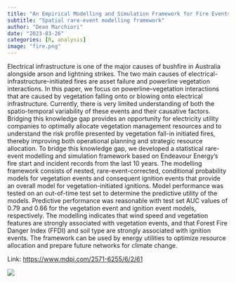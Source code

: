 ```yaml
---
title: "An Empirical Modelling and Simulation Framework for Fire Events Initiated by Vegetation and Electricity Network Interactions"  
subtitle: "Spatial rare-event modelling framework"
author: "Dean Marchiori"
date: "2023-03-26"
categories: [R, analysis]
image: "fire.png"
---
```


Electrical infrastructure is one of the major causes of bushfire in Australia alongside arson and lightning strikes. The two main causes of electrical-infrastructure-initiated fires are asset failure and powerline vegetation interactions. In this paper, we focus on powerline–vegetation interactions that are caused by vegetation falling onto or blowing onto electrical infrastructure. Currently, there is very limited understanding of both the spatio-temporal variability of these events and their causative factors. Bridging this knowledge gap provides an opportunity for electricity utility companies to optimally allocate vegetation management resources and to understand the risk profile presented by vegetation fall-in initiated fires, thereby improving both operational planning and strategic resource allocation. To bridge this knowledge gap, we developed a statistical rare-event modelling and simulation framework based on Endeavour Energy’s fire start and incident records from the last 10 years. The modelling framework consists of nested, rare-event-corrected, conditional probability models for vegetation events and consequent ignition events that provide an overall model for vegetation-initiated ignitions. Model performance was tested on an out-of-time test set to determine the predictive utility of the models. Predictive performance was reasonable with test set AUC values of 0.79 and 0.66 for the vegetation event and ignition event models, respectively. The modelling indicates that wind speed and vegetation features are strongly associated with vegetation events, and that Forest Fire Danger Index (FFDI) and soil type are strongly associated with ignition events. The framework can be used by energy utilities to optimize resource allocation and prepare future networks for climate change.  

Link: [https://www.mdpi.com/2571-6255/6/2/61](https://www.mdpi.com/2571-6255/6/2/61)

![](fire.png)